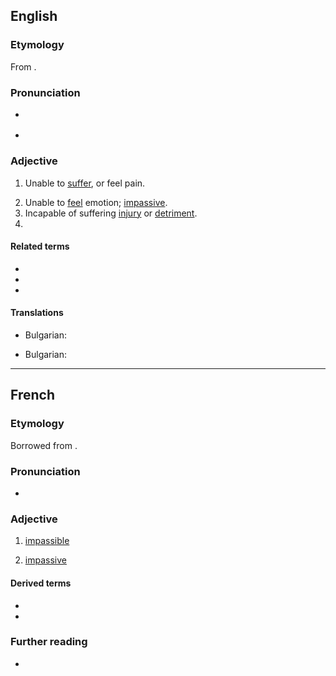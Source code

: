==English==

===Etymology===
From {{etyl|fro|en}} {{m|fro|impassible}}.

===Pronunciation===
* {{a|UK}} {{IPA|en|/ɪmˈpasɪbəl/}}
* {{audio|en|en-us-impassible.ogg|Audio (US)}}

===Adjective===
{{en-adj}}

# {{lb|en|chiefly|theology}} Unable to [[suffer]], or feel pain.
# Unable to [[feel]] emotion; [[impassive]].
# Incapable of suffering [[injury]] or [[detriment]].
# {{misspelling of|en|impassable}}

====Related terms====
* {{l|en|passible}}
* {{l|en|impassive}}
* {{l|en|impatient}}

====Translations====
{{trans-top|Unable to [[suffer]], or feel pain}}
* Bulgarian: {{t|bg|нечувствителен (към болка)}}
{{trans-mid}}

{{trans-bottom}}
{{trans-top|Unable to [[feel]] emotion}}
* Bulgarian: {{t+|bg|безчувствен}}
{{trans-mid}}

{{trans-bottom}}

----

==French==

===Etymology===
Borrowed from {{bor|fr|LL.|impassibilis}}.

===Pronunciation===
* {{fr-IPA}}

===Adjective===
{{fr-adj}}

# {{lb|fr|theology}} [[#English|impassible]]
# [[impassive]]

====Derived terms====
* {{l|fr|impassiblement}}
* {{l|fr|impassibilité}}

===Further reading===
* {{R:TLFi}}

{{C|fr|Personality}}